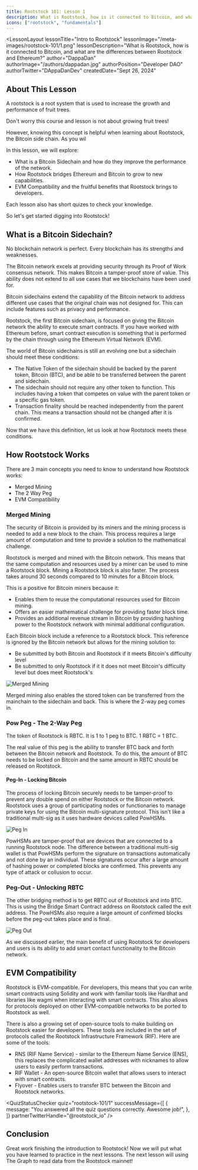 ```yaml
---
title: Rootstock 101: Lesson 1
description: What is Rootstock, how is it connected to Bitcoin, and what are the differences between Rootstock and Ethereum?
icons: ["rootstock", "fundamentals"]
---
```



<LessonLayout
   lessonTitle="Intro to Rootstock"
   lessonImage="/meta-images/rootstock-101/1.png"
   lessonDescription="What is Rootstock, how is it connected to Bitcoin, and what are the differences between Rootstock and Ethereum?"
   author="DappaDan"
   authorImage="/authors/dappadan.jpg"
   authorPosition="Developer DAO"
   authorTwitter="DAppaDanDev"
   createdDate="Sept 26, 2024"
>

## About This Lesson

A rootstock is a root system that is used to increase the growth and performance of fruit trees.

Don't worry this course and lesson is not about growing fruit trees!

However, knowing this concept is helpful when learning about Rootstock, the Bitcoin side chain. As you wil

In this lesson, we will explore:

- What is a Bitcoin Sidechain and how do they improve the performance of the network.
- How Rootstock bridges Ethereum and Bitcoin to grow to new capabilities.
- EVM Compatibility and the fruitful benefits that Rootstock brings to developers.

Each lesson also has short quizes to check your knowledge.

So let's get started digging into Rootstock!

## What is a Bitcoin Sidechain?

No blockchain network is perfect. Every blockchain has its strengths and weaknesses.

The Bitcoin network excels at providing security through its Proof of Work consensus network. This makes Bitcoin a tamper-proof store of value. This ability does not extend to all use cases that we blockchains have been used for.

Bitcoin sidechains extend the capability of the Bitcoin network to address different use cases that the original chain was not designed for. This can include features such as privacy and performance.

Rootstock, the first Bitcoin sidechain, is focused on giving the Bitcoin network the ability to execute smart contracts. If you have worked with Ethereum before, smart contract execution is something that is performed by the chain through using the Ethereum Virtual Network (EVM).

The world of Bitcoin sidechains is still an evolving one but a sidechain should meet these conditions:

- The Native Token of the sidechain should be backed by the parent token, Bitcoin (BTC), and be able to be transferred between the parent and sidechain.
- The sidechain should not require any other token to function. This includes having a token that competes on value with the parent token or a specific gas token.
- Transaction finality should be reached independently from the parent chain. This means a transaction should not be changed after it is confirmed.

Now that we have this definition, let us look at how Rootstock meets these conditions.

<LessonQuestionsModal buttonText="Quiz 1" title="Comprehension Check">
  <Question question="rootstock-101/1/quiz-1/Q1" />
  <Question question="rootstock-101/1/quiz-1/Q2" />
</LessonQuestionsModal>

## How Rootstock Works

There are 3 main concepts you need to know to understand how Rootstock works:

- Merged Mining
- The 2 Way Peg
- EVM Compatibility

### Merged Mining

The security of Bitcoin is provided by its miners and the mining process is needed to add a new block to the chain. This process requires a large amount of computation and time to provide a solution to the mathematical challenge.

Rootstock is merged and mined with the Bitcoin network. This means that the same computation and resources used by a miner can be used to mine a Rootstock block. Mining a Rootstock block is also faster. The process takes around 30 seconds compared to 10 minutes for a Bitcoin block.

This is a positive for Bitcoin miners because it:

- Enables them to reuse the computational resources used for Bitcoin mining.
- Offers an easier mathematical challenge for providing faster block time.
- Provides an additional revenue stream in Bitcoin by providing hashing power to the Rootstock network with minimal additional configuration.

Each Bitcoin block include a reference to a Rootstock block. This reference is ignored by the Bitcoin network but allows for the mining solution to:

- Be submitted by both Bitcoin and Rootstock if it meets Bitcoin's difficulty level
- Be submitted to only Rootstock if it it does not meet Bitcoin's difficulty level but does meet Rootstock's

![Merged Mining](/assets/tracks/rootstock-101/1/merged-mining.gif)

Merged mining also enables the stored token can be transferred from the mainchain to the sidechain and back. This is where the 2-way peg comes in.

### Pow Peg - The 2-Way Peg

The token of Rootstock is RBTC. It is 1 to 1 peg to BTC. 1 RBTC = 1 BTC.

The real value of this peg is the ability to transfer BTC back and forth between the Bitcoin network and Rootstock. To do this, the amount of BTC needs to be locked on Bitcoin and the same amount in RBTC should be released on Rootstock.

#### Peg-In - Locking Bitcoin

The process of locking Bitcoin securely needs to be tamper-proof to prevent any double spend on either Rootstock or the Bitcoin network. Rootstock uses a group of participating nodes or functionaries to manage private keys for using the Bitcoin multi-signature protocol. This isn't like a traditional multi-sig as it uses hardware devices called PowHSMs.

![Peg In](/assets/tracks/rootstock-101/1/peg-in.gif)

PowHSMs are tamper-proof that are devices that are connected to a running Rootstock node. The difference between a traditional multi-sig wallet is that PowHSMs perform the signature on transactions automatically and not done by an individual. These signatures occur after a large amount of hashing power or completed blocks are confirmed. This prevents any type of attack or collusion to occur.

### Peg-Out - Unlocking RBTC

The other bridging method is to get RBTC out of Rootstock and into BTC. This is using the Bridge Smart Contract address on Rootstock called the exit address. The PowHSMs also require a large amount of confirmed blocks before the peg-out takes place and is final.

![Peg Out](/assets/tracks/rootstock-101/1/peg-out.gif)

As we discussed earlier, the main benefit of using Rootstock for developers and users is its ability to add smart contact functionality to the Bitcoin network.

## EVM Compatibility

Rootstock is EVM-compatible. For developers, this means that you can write smart contracts using Solidity and work with familiar tools like Hardhat and libraries like wagmi when interacting with smart contracts. This also allows for protocols deployed on other EVM-compatible networks to be ported to Rootstock as well.

There is also a growing set of open-source tools to make building on Rootstock easier for developers. These tools are included in the set of protocols called the Rootstock Infrastructure Framework (RIF). Here are some of the tools:

- RNS (RIF Name Service) - similar to the Ethereum Name Service (ENS), this replaces the complicated wallet addresses with nicknames to allow users to easily perform transactions.
- RIF Wallet - An open-source Bitcoin wallet that allows users to interact with smart contracts.
- Flyover - Enables users to transfer BTC between the Bitcoin and Rootstock networks.

<QuizStatusChecker
  quiz="rootstock-101/1"
  successMessage={[
    {
      message: "You answered all the quiz questions correctly. Awesome job!",
    },
  ]}
  partnerTwitterHandle="@rootstock_io"
/>

## Conclusion

Great work finishing the introduction to Rootstock! Now we will put what you have learned to practice in the next lessons. The next lesson will using The Graph to read data from the Rootstock mainnet!

</LessonLayout>
